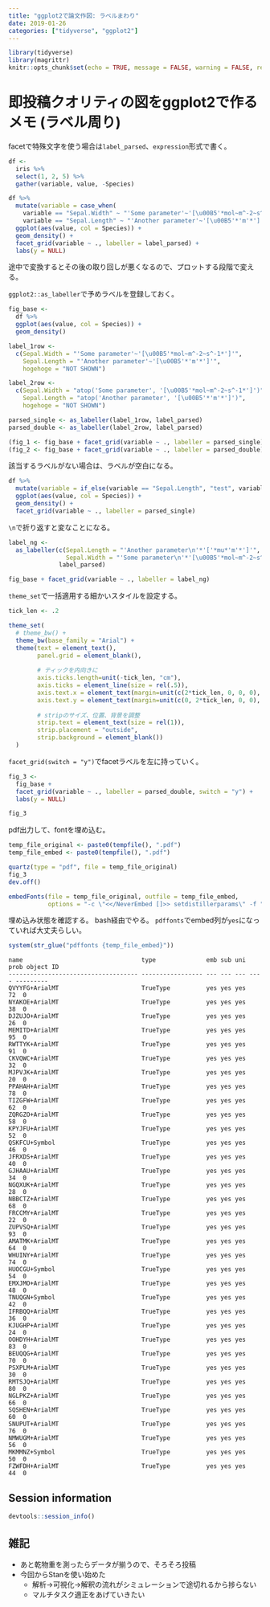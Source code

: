 ```yaml
---
title: "ggplot2で論文作図: ラベルまわり"
date: 2019-01-26
categories: ["tidyverse", "ggplot2"]
---
```


```r
library(tidyverse)
library(magrittr)
knitr::opts_chunk$set(echo = TRUE, message = FALSE, warning = FALSE, results = "hold")
```

# 即投稿クオリティの図をggplot2で作るメモ (ラベル周り)

facetで特殊文字を使う場合は`label_parsed`、`expression`形式で書く。

```r
df <-
  iris %>%
  select(1, 2, 5) %>%
  gather(variable, value, -Species)

df %>%
  mutate(variable = case_when(
    variable == "Sepal.Width" ~ "'Some parameter'~'[\u00B5'*mol~m^-2~s^-1*']'",
    variable == "Sepal.Length" ~ "'Another parameter'~'[\u00B5'*'m'*']'")) %>%
  ggplot(aes(value, col = Species)) +
  geom_density() +
  facet_grid(variable ~ ., labeller = label_parsed) +
  labs(y = NULL)
```

途中で変換するとその後の取り回しが悪くなるので、プロットする段階で変える。

`ggplot2::as_labeller`で予めラベルを登録しておく。

```r
fig_base <-
  df %>%
  ggplot(aes(value, col = Species)) +
  geom_density()

label_1row <-
  c(Sepal.Width = "'Some parameter'~'[\u00B5'*mol~m^-2~s^-1*']'",
    Sepal.Length = "'Another parameter'~'[\u00B5'*'m'*']'",
    hogehoge = "NOT SHOWN")

label_2row <-
  c(Sepal.Width = "atop('Some parameter', '[\u00B5'*mol~m^-2~s^-1*']')",
    Sepal.Length = "atop('Another parameter', '[\u00B5'*'m'*']')",
    hogehoge = "NOT SHOWN")

parsed_single <- as_labeller(label_1row, label_parsed)
parsed_double <- as_labeller(label_2row, label_parsed)

(fig_1 <- fig_base + facet_grid(variable ~ ., labeller = parsed_single))
(fig_2 <- fig_base + facet_grid(variable ~ ., labeller = parsed_double))
```

該当するラベルがない場合は、ラベルが空白になる。

```r
df %>%
  mutate(variable = if_else(variable == "Sepal.Length", "test", variable)) %>%
  ggplot(aes(value, col = Species)) +
  geom_density() +
  facet_grid(variable ~ ., labeller = parsed_single)
```

`\n`で折り返すと変なことになる。

```r
label_ng <-
  as_labeller(c(Sepal.Length = "'Another parameter\n'*'['*mu*'m'*']'",
                Sepal.Width = "'Some parameter\n'*'[\u00B5'*mol~m^-2~s^-1*']'"),
              label_parsed)

fig_base + facet_grid(variable ~ ., labeller = label_ng)
```

`theme_set`で一括適用する細かいスタイルを設定する。

```r
tick_len <- .2

theme_set(
  # theme_bw() +
  theme_bw(base_family = "Arial") +
  theme(text = element_text(),
        panel.grid = element_blank(),
        
        # ティックを内向きに
        axis.ticks.length=unit(-tick_len, "cm"),
        axis.ticks = element_line(size = rel(.5)),
        axis.text.x = element_text(margin=unit(c(2*tick_len, 0, 0, 0), "cm")),
        axis.text.y = element_text(margin=unit(c(0, 2*tick_len, 0, 0), "cm")),
        
        # stripのサイズ、位置、背景を調整
        strip.text = element_text(size = rel(1)),
        strip.placement = "outside",
        strip.background = element_blank())
  )
```

`facet_grid(switch = "y")`でfacetラベルを左に持っていく。

```r
fig_3 <-
  fig_base +
  facet_grid(variable ~ ., labeller = parsed_double, switch = "y") +
  labs(y = NULL)

fig_3
```

pdf出力して、fontを埋め込む。

```r
temp_file_original <- paste0(tempfile(), ".pdf")
temp_file_embed <- paste0(tempfile(), ".pdf")

quartz(type = "pdf", file = temp_file_original)
fig_3
dev.off()

embedFonts(file = temp_file_original, outfile = temp_file_embed,
           options = "-c \"<</NeverEmbed []>> setdistillerparams\" -f ")
```

埋め込み状態を確認する。
bash経由でやる。
`pdffonts`でembed列が`yes`になっていれば大丈夫らしい。

```r
system(str_glue("pdffonts {temp_file_embed}"))
```

```
name                                 type              emb sub uni prob object ID
------------------------------------ ----------------- --- --- --- ---- ---------
QVYYFG+ArialMT                       TrueType          yes yes yes          72  0
NYAKOE+ArialMT                       TrueType          yes yes yes          38  0
DJZUJO+ArialMT                       TrueType          yes yes yes          26  0
MEMITD+ArialMT                       TrueType          yes yes yes          95  0
RWTTYK+ArialMT                       TrueType          yes yes yes          91  0
CKVQWC+ArialMT                       TrueType          yes yes yes          32  0
MJPVJK+ArialMT                       TrueType          yes yes yes          20  0
PPAHAH+ArialMT                       TrueType          yes yes yes          78  0
TIZGFW+ArialMT                       TrueType          yes yes yes          62  0
ZQRGZO+ArialMT                       TrueType          yes yes yes          58  0
KPYJFU+ArialMT                       TrueType          yes yes yes          52  0
QSKFCU+Symbol                        TrueType          yes yes yes          46  0
JFRXDS+ArialMT                       TrueType          yes yes yes          40  0
GJHAAU+ArialMT                       TrueType          yes yes yes          34  0
NGQXUK+ArialMT                       TrueType          yes yes yes          28  0
NBBCTZ+ArialMT                       TrueType          yes yes yes          68  0
FRCCMY+ArialMT                       TrueType          yes yes yes          22  0
ZUPVSQ+ArialMT                       TrueType          yes yes yes          93  0
AMATMK+ArialMT                       TrueType          yes yes yes          64  0
WHUINY+ArialMT                       TrueType          yes yes yes          74  0
HUOCGU+Symbol                        TrueType          yes yes yes          54  0
EMXJMO+ArialMT                       TrueType          yes yes yes          48  0
TNUQGN+Symbol                        TrueType          yes yes yes          42  0
IFRBQQ+ArialMT                       TrueType          yes yes yes          36  0
KJUGHP+ArialMT                       TrueType          yes yes yes          24  0
OOHDYH+ArialMT                       TrueType          yes yes yes          83  0
BEUQQG+ArialMT                       TrueType          yes yes yes          70  0
PSXPLM+ArialMT                       TrueType          yes yes yes          30  0
RMTSJQ+ArialMT                       TrueType          yes yes yes          80  0
NGLPKZ+ArialMT                       TrueType          yes yes yes          66  0
SQSHEN+ArialMT                       TrueType          yes yes yes          60  0
SNUPUT+ArialMT                       TrueType          yes yes yes          76  0
NMWUGM+ArialMT                       TrueType          yes yes yes          56  0
MKMMNZ+Symbol                        TrueType          yes yes yes          50  0
FZWFDH+ArialMT                       TrueType          yes yes yes          44  0
```

## Session information

```r
devtools::session_info()
```

## 雑記

- あと乾物重を測ったらデータが揃うので、そろそろ投稿
- 今回からStanを使い始めた
  - 解析->可視化->解釈の流れがシミュレーションで途切れるから捗らない
  - マルチタスク適正をあげていきたい
